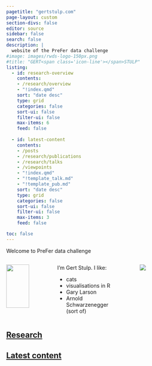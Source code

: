```yaml
---
pagetitle: "gertstulp.com"
page-layout: custom
section-divs: false
editor: source
sidebar: false
search: false
description: | 
  website of the PreFer data challenge
#image: images/rwds-logo-150px.png
#title: "GERT<span class='icon-line'></span>STULP"
listing:
  - id: research-overview
    contents: 
    - /research/overview
    - "!index.qmd"
    sort: "date desc"
    type: grid
    categories: false
    sort-ui: false
    filter-ui: false
    max-items: 6
    feed: false
    
  - id: latest-content
    contents: 
    - /posts
    - /research/publications
    - /research/talks
    - /viewpoints
    - "!index.qmd"
    - "!template_talk.md"
    - "!template_pub.md"
    sort: "date desc"
    type: grid
    categories: false
    sort-ui: false
    filter-ui: false
    max-items: 3
    feed: false

toc: false
---
```


<!-- purple bar at top -->
::: {.content-container}
::: {.top-story .purple-background}
::: {.website-text}

Welcome to PreFer data challenge

:::
:::
:::


<!-- quick overview GS -->
::: {.content-container}
::: {.listing-block}

:::: {.columns}

::: {.column width="20%"}
::: {.face}

![](images/Gert_website_round.png){width=85%}
:::
:::

::: {.column width="2.5%"}

:::

::: {.column width="40%"}
<!-- empty column to create gap -->
I'm Gert Stulp. I like:

- cats
- visualisations in R
- Gary Larson 
- Arnold Schwarzenegger (sort of)

:::

::: {.column width="2.5%"}

:::

::: {.column width="35%"}

::: {.logo}


![](/images/logo.gif)
:::
:::

::::

:::
:::

<!-- overview of research -->
::: {.content-container}
::: {.listing-block}
<a href="research/index.qmd">

## Research
</a> 

::: {#research-overview}
:::

:::
:::


<!-- latest content information -->
::: {.content-container}
::: {.listing-block .last-block} 
<!-- last-block to remove line below -->
<a href="all-content.qmd">

## Latest content 
</a>


::: {#latest-content}
:::

:::
:::
